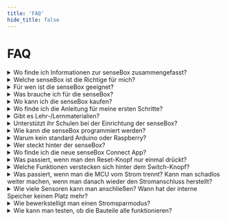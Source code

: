 ```yaml
---
title: 'FAQ'
hide_title: false
---
```


# FAQ

<details>
  <summary>Wo finde ich Informationen zur senseBox zusammengefasst?</summary>
  Alle wichtigen Informationen zu den verschiedenen senseBoxen findest du [hier](https://sensebox.de/de/products)
</details>

<details>
  <summary>Welche senseBox ist die Richtige für mich?</summary>

Die [senseBox:edu](https://sensebox.kaufen/product/sensebox-edu) ist die speziell für den Einsatz im Bildungsbereich entwickelte Version der senseBox. Sie enthält neben der senseBox MCU Sensoren für Temperatur, Luftfeuchtigkeit, Luftdruck, Helligkeit, UV-Intensität, Entfernungen und Lärm, ein Display, ein WiFi- und ein SD-Karten-Modul sowie weitere elektronische Bauteile. Alle Bauteile befinden sich in einer aufgeräumten Kunststoffkiste und sind so auch bei regelmäßigem Einsatz immer gut geschützt und leicht zu überprüfen. Die [senseBox:mini](https://sensebox.kaufen/product/sensebox-mini) ist das Einstiegsset in die Welt der senseBox. Es enthält die senseBox MCU, das WiFi-Modul, das Display und den senseBox-Umweltsensor (Möglichkeit zur Messung von Temperatur, Luftfeuchtigkeit, Luftdruck und Innenraumluftqualität). Die senseBox:mini bietet so alles Nötige, um mit IoT-Projekten, wie zum Beispiel einem Homeserver oder einem Chatbot, zu starten. Die senseBox:mini ist außerdem als Klassenkiste erhältlich. Weitere Informationen zur senseBox:mini Klassenkiste finden Sie auf dem angehängten Infoblatt. Die [senseBox:home](https://sensebox.kaufen/product/sensebox-home) ist ein Bausatz für eine DIY-Umweltmessstation, welche ihre Messwerte online auf der openSenseMap teilen kann. Den Mikrocontroller und einige Grundkomponenten haben wir bereits als Set zusammengestellt. Alle weiteren Sensoren und Bauteile können selbständig ausgewählt und so eine individuelle Umweltmessstation kreiert werden. Den passenden Programmcode gibt es von uns dazu, es muss also nicht programmiert
werden. 

</details>

<details>
  <summary>Für wen ist die senseBox geeignet?</summary>

Im Schulkontext empfehlen wir ein Mindestalter von 12 Jahren. Diese Empfehlung ist natürlich ganz stark vom Betreuungsschlüssel abhängig. Wir führen auch Workshops in Grundschulen durch.

</details>

<details>
  <summary>Was brauche ich für die senseBox?</summary>

In einer senseBox ist alles enthalten, was du brauchst. Mit Ausnahme eines Computers und einer Internetverbindung natürlich.

</details>

<details>
  <summary>Wo kann ich die senseBox kaufen?</summary>

Die senseBox ist in unserem eigenen Online Shop unter [sensebox.kaufen](https://sensebox.kaufen) erhältlich.

</details>

<details>
  <summary>Wo finde ich die Anleitung für meine ersten Schritte?</summary>

Hier in den Docs findest du Anleitungen für die ersten Schritte mit [Blockly für senseBox](/docs/boards/mcus2/mcus2-in-betrieb-nehmen) und und der [Arduino IDE](docs/category/arduino).

</details>

<details>
  <summary>Gibt es Lehr-/Lernmaterialien?</summary>

  Ja! Die Arbeit mit der senseBox steht und fällt mit dem Material. Für die senseBox:edu  und <b>senseBox:mini</b> findest du [Lehrmaterial](https://sensebox.de/de/material) und [Projekte](https://sensebox.de/de/projects/) auf unserer Website. Anleitungen  für die <b>senseBox:home</b> findest du [hier](docs/category/aufbau-und-installation-1) in den Docs. Alle Materialien sind open educational ressources (OER) und somit frei verfügbar.
</details>

<details>
  <summary>Unterstützt ihr Schulen bei der Einrichtung der senseBox?</summary>

Ja! Kontaktiere uns einfach und wir schauen gemeinsam, wie wir die senseBox an deiner Schule einrichten können.

</details>

<details>
  <summary>Wie kann die senseBox programmiert werden?</summary>

  Die senseBox kann grafisch über [Blockly für senseBox](https://blockly.sensebox.de/ardublockly/?board=sensebox-mcu) und [openroberta](https://lab.open-roberta.org/), oder textbasiert über die [Arduino IDE](https://www.arduino.cc/) programmiert werden. Mehr Informationen zum Umgang mit den Programmierumgebungen findest du in den [Docs](https://docs.sensebox.de/).

</details>

<details>
  <summary>Warum kein standard Arduino oder Raspberry?</summary>

  Der Raspberry ist für den Einsatz mit Programmieranfängern zu kompliziert und für unsere Einsatzzwecke einfach überdimensioniert. Die senseBox MCU wurde speziell
  auf Arduinobasis entwickelt und bietet alles, was auch ein standard Arduino bietet. Zusätzlich ermöglicht sie aber die browserbasierte Programmierung ohne Softwareinstallation und das einfache anstecken der Sensoren via JST-Kabel.

</details>

<details>
  <summary>Wer steckt hinter der senseBox?</summary>

  Die senseBox enstand im Schülerlabor [GI@School](https://www.uni-muenster.de/Geoinformatics/gi-at-school/) der Universität Münster. Nach einer Förderung des Bundesministeriums für Bildung und Forschung fand 2018 die Ausgründung der [reedu GmbH & Co. KG](https://reedu.de/) statt, welche sich heute zusammen mit der Universität um alles rund um die senseBox kümmert.

</details>

<details>
  <summary>Wo finde ich die neue senseBox Connect App?</summary>

  Du kannst die App im Apple [Appstore](https://apps.apple.com/ca/app/sensebox-connect/id1586961095?ign-mpt=uo%3D2) herunterladen. Weitere Informationen zur App und Verwendung der App findest unter [https://sensebox.de/app](https://sensebox.de/app)

</details>

<details>
  <summary>Was passiert, wenn man den Reset-Knopf nur einmal drückt? </summary>

  Die MCU startet den Sketch der momentan auf der MCU hochgeladen ist neu.

</details>

<details>
  <summary>Welche Funktionen verstecken sich hinter dem Switch-Knopf?  </summary>

  Der Switch-Button lässt sich über Programmatisch mit der Initialisierung `Button switchButton(0);` ansteuern. Über die Zeile `switchButton.isPressed()` kannst du im Programm prüfen ob der Knopf gedrückt wurde. In einem [Beispielprojekt](https://sensebox.de/projects/de/2021-01-05-display) mit dem Display siehst du eine kurze Anleitung wie dieser funktioniert.

</details>

<details>
  <summary>Was passiert, wenn man die MCU vom Strom trennt? Kann man schadlos weiter machen, wenn man danach wieder den Stromanschluss herstellt? </summary>

  Ja, du kannst einfach schadlos weitermachen. Achte nur darauf, dass das Prorgramm wieder "von vorne" startet und wieder zuerst die `setup()` Funktion ausführt.

</details>

<details>
  <summary>Wie viele Sensoren kann man anschließen? Wann hat der interne Speicher keinen Platz mehr?</summary>

  So viele wie die senseBox Anschlüsse hat. Darüber hinaus kannst du zusätzliche I2C Sensoren mithifle des [Multiplexers](https://sensebox.kaufen/product/multiplexer) benutzen. Hier ist aber zu beachten, dass du ohne den Expander nicht zwei gleiche I2C Sensoren anschließen kannst. D.h. du kannst nicht 2x den HDC1080 an der gleichen MCU anschließen. Dafür bräuchtest du den Expander. Wieviel % des internen Speichers belegt wird, wird dir am Ende des Hochladens (über die ArduinoIDE) angezeigt. Bisher sind wir noch nicht an den Punkt gekommen an dem eine MCU "voll" war. Das war eher immer Hardwareseitig begrenzt (i.e. Anzahl der Anschlüsse) oder an die Übertragungsart (LoRa liegt das Limit bei ~14 Messwerten) gekopppelt.

</details>

<details>
  <summary>Wie bewerkstelligt man einen Stromsparmodus? </summary>

  Nativ gibt es keinen Stromsparmodus. Du kannst die MCU aber stromsparend programmieren. Das kann u.a. bedeuten, dass nur alle 10 Minuten Messwerte hochgeladen werden und innerhalb dieser 10 Minuten "schlafen gelegt" wird. Dies kann entweder über diese [Library](https://www.arduino.cc/reference/en/libraries/arduino-low-power/lowpower.deepsleep/)
  erfolgen, oder über andere Stromsparmaßnahmen (Wifi in der Zwischenzeit aus, Sensoren aus, ...)

</details>

<details>
  <summary>Wie kann man testen, ob die Bauteile alle funktionieren?</summary>

  Falls du die [Arduino IDE und das senseBox Board Support Package installiert hast](/docs/category/arduino) kannst du in der Arduino IDE unter Datei->Beispiele->senseBox-Tests->mcu_component_test`` einen Sketch laden, der alle angeschlossenen Sensoren testet und erste Werte anzeigt. Wenn du deine Wifi Daten in Zeile 25 und 26 angibst, kannst du zusätzlich mithifle eines WiFi Bees die Verbindung zur openSenseMap testen. Nachdem du den Sketch hochgeladen hast, werden dir alle Instruktionen dazu im Seriellen Monitor angezeigt.
  
</details>
